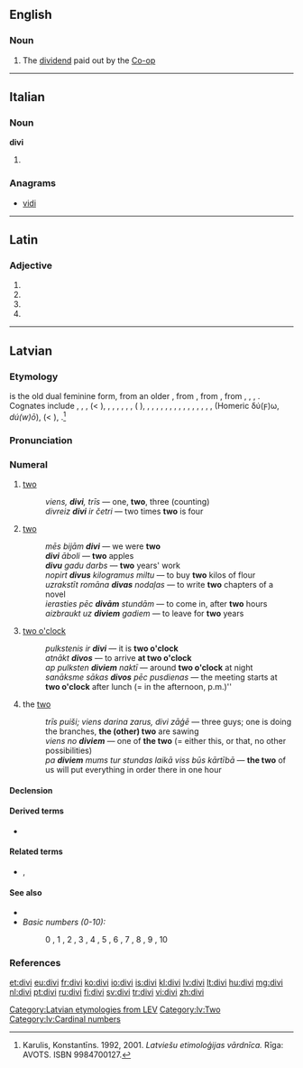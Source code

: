 ==English==

===Noun===
{{en-noun}}

# {{British|informal|dated}} The [[dividend]] paid out by the [[Co-op]]

----

==Italian==

===Noun===
'''divi''' {{m}}

# {{plural of|divo|lang=it}}

===Anagrams===
* [[vidi#Italian|vidi]]

----

==Latin==

===Adjective===
{{la-adj-form|dīvī}}

# {{inflection of|divus|dīvus|nom|m|p|lang=la}}
# {{inflection of|divus|dīvus|gen|m|s|lang=la}}
# {{inflection of|divus|dīvus|gen|n|s|lang=la}}
# {{inflection of|divus|dīvus|voc|m|p|lang=la}}

----

==Latvian==

===Etymology===
{{etyl|lv|-}} {{term|divi|lang=lv}} is the old dual feminine form, from an older {{recons|duwi}}, from {{recons|duwu}}, from {{recons|duwuo}}, from {{etyl|ine-pro|lv}} {{recons|dwóh₁|lang=ine-pro}}, {{recons|dwóu||two (masc.)|lang=ine-pro}}, {{recons|dwéi|lang=ine-pro}}, {{recons|dwái||two (fem., neut.)|lang=ine-pro}}. Cognates include {{etyl|lt|-}} {{term|du|lang=lv}}, {{term|dvi|lang=lv}}, {{etyl|prg|-}} {{term|dwai|lang=prg}}, {{etyl|xsv|-}} {{term|duo|lang=xsv}} (< {{recons|dwuo}}), {{etyl|cu|-}} {{term|дъва|lang=cu}}, {{etyl|cu|-}} {{term|дъвѣ|lang=cu}}, {{etyl|ru|-}}, {{etyl|be|-}}, {{etyl|uk|-}}, {{etyl|bg|-}} {{term|два|lang=ru}}, {{term|две|lang=ru}} ({{etyl|uk|-}} {{term|дві||(fem.)|lang=uk}}), {{etyl|cs|-}} {{term|dva|lang=cs}}, {{term|dvě|lang=cs}}, {{etyl|pl|-}} {{term|dwa|lang=pl}}, {{term|dwie|lang=pl}}, {{etyl|got|-}} {{term|𐍄𐍅𐌰𐌹|tr=twai|lang=got}}, {{term|𐍄𐍅𐍉𐍃|tr=twōs|lang=got}}, {{term|𐍄𐍅𐌰|tr=twa|lang=got}}, {{etyl|goh|-}} {{term|zwene|zwēne|lang=goh}}, {{term|zwa|zwā|lang=goh}}, {{term|zwo|zwō|lang=goh}}, {{term|zwei|lang=goh}}, {{etyl|de|-}} {{term|zwei|lang=de}}, {{etyl|en|-}} {{term|two|lang=en}}, {{etyl|sa|-}} {{term|द्व|tr=dvá|lang=sa}}, {{etyl|grc|-}} {{term|δύο|tr=dúo|lang=grc}}, {{term|δύω|tr=dúō|lang=grc}} (Homeric δύ(ϝ)ω, ''dú(w)ō''), {{etyl|la|-}} {{term|duo|lang=la}} (< {{recons|duō|lang=la}}), {{term|duae|lang=la}}.<ref>Karulis, Konstantīns. 1992, 2001. ''Latviešu etimoloģijas vārdnīca.'' Rīga: AVOTS. ISBN 9984700127.</ref>

===Pronunciation===
{{cardinalbox|lv|1|2|3|viens|trīs|ord=otrais|mult=divreiz|opt=[[nominal|Nominal]]|optx=divnieks|wplink=2 (skaitlis)}}
{{rfap|lang=lv}}

===Numeral===
{{lv-card num}}

# [[two]] {{gloss|the [[cipher]], the [[cardinal number]] [[two]]}}
#: ''viens, '''divi''', trīs'' — one, '''two''', three (counting)
#: ''divreiz '''divi''' ir četri'' — two times '''two''' is four
# [[two]] {{gloss|an [[amount]] equal to [[two]]}}
#: ''mēs bijām '''divi''''' — we were '''two'''
#: '''''divi''' āboli'' — '''two''' apples
#: '''''divu''' gadu darbs'' — '''two''' years' work
#: ''nopirt '''divus''' kilogramus miltu'' — to buy '''two''' kilos of flour
#: ''uzrakstīt romāna '''divas''' nodaļas'' — to write '''two''' chapters of a novel
#: ''ierasties pēc '''divām''' stundām'' — to come in, after '''two''' hours 
#: ''aizbraukt uz '''diviem''' gadiem'' — to leave for '''two''' years
# [[two o'clock]] {{gloss|a [[moment]] in [[time]]; [[two]] [[hour]]s after [[midnight]], or after [[noon]]}}
#: ''pulkstenis ir '''divi''''' — it is '''two o'clock'''
#: ''atnākt '''divos''''' — to arrive '''at two o'clock'''
#: ''ap pulksten '''diviem''' naktī'' — around '''two o'clock''' at night
#: ''sanāksme sākas '''divos''' pēc pusdienas'' — the meeting starts at '''two o'clock''' after lunch (= in the afternoon, p.m.)''
# the [[two]] {{gloss|[[two]] [[previously]] [[mention]]ed [[people]], [[objects]], etc.}}
#: ''trīs puiši; viens darina zarus, divi zāģē'' — three guys; one is doing the branches, '''the (other) two''' are sawing
#: ''viens no '''diviem''''' — one of '''the two''' (= either this, or that, no other possibilities) 
#: ''pa '''diviem''' mums tur stundas laikā viss būs kārtībā'' — '''the two''' of us will put everything in order there in one hour

====Declension====
{{lv-decl-card-num|div}}

====Derived terms====
* {{l/lv|divskanis}}

====Related terms====
* {{l/lv|dvīnis}}, {{l/lv|dvīne}}

====See also====
* {{l/lv|skaitlis}}
* ''Basic numbers (0-10):''
*: 0 {{l/lv|nulle}}, 1 {{l/lv|viens}}, 2 {{l/lv|divi}}, 3 {{l/lv|trīs}}, 4 {{l/lv|četri}}, 5 {{l/lv|pieci}}, 6 {{l/lv|seši}}, 7 {{l/lv|septiņi}}, 8 {{l/lv|astoņi}}, 9 {{l/lv|deviņi}}, 10 {{l/lv|desmit}}

===References===
<references />

[[Category:Latvian etymologies from LEV]]
[[Category:lv:Two]]

[[et:divi]]
[[eu:divi]]
[[fr:divi]]
[[ko:divi]]
[[io:divi]]
[[is:divi]]
[[kl:divi]]
[[lv:divi]]
[[lt:divi]]
[[hu:divi]]
[[mg:divi]]
[[nl:divi]]
[[pt:divi]]
[[ru:divi]]
[[fi:divi]]
[[sv:divi]]
[[tr:divi]]
[[vi:divi]]
[[zh:divi]]
[[Category:lv:Cardinal numbers]]